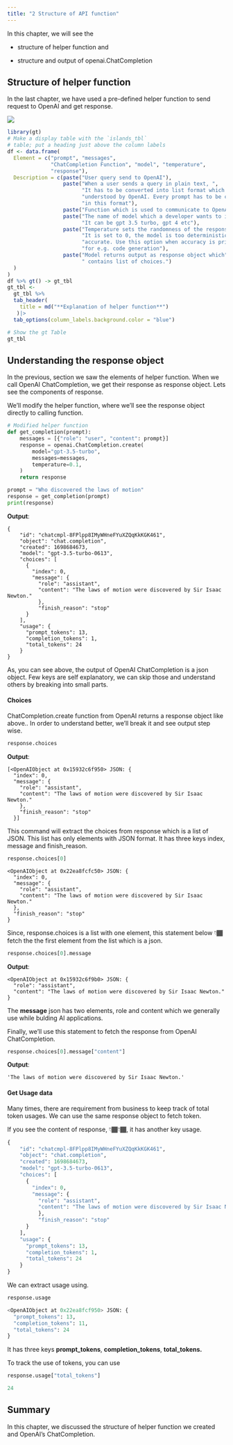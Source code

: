 ```yaml
---
title: "2 Structure of API function"
---
```


In this chapter, we will see the

-   structure of helper function and

-   structure and output of openai.ChatCompletion

## Structure of helper function

In the last chapter, we have used a pre-defined helper function to send request to OpenAI and get response.

![](1_open_ai_helper_function.drawio.png)

```r
library(gt)
# Make a display table with the `islands_tbl`
# table; put a heading just above the column labels
df <- data.frame(
  Element = c("prompt", "messages", 
              "ChatCompletion Function", "model", "temperature", 
              "response"),
  Description = c(paste("User query send to OpenAI"),
                  paste("When a user sends a query in plain text, ",
                        "It has to be converted into list format which is",
                        "understood by OpenAI. Every prompt has to be converted",
                        "in this format"),
                  paste("Function which is used to communicate to OpenAI"),
                  paste("The name of model which a developer wants to interact", 
                        "It can be gpt 3.5 turbo, gpt 4 etc"),
                  paste("Temperature sets the randomness of the response.",
                        "It is set to 0, the model is too deterministic and",
                        "accurate. Use this option when accuracy is priority",
                        "for e.g. code generation"),
                  paste("Model returns output as response object which",
                        " contains list of choices.")
  )
)
df %>% gt() -> gt_tbl
gt_tbl <-
  gt_tbl %>%
  tab_header(
    title = md("**Explanation of helper function**")
   )|> 
  tab_options(column_labels.background.color = "blue")

# Show the gt Table
gt_tbl
```

## Understanding the response object

In the previous, section we saw the elements of helper function. When we call OpenAI ChatCompletion, we get their response as response object. Lets see the components of response.

We'll modify the helper function, where we'll see the response object directly to calling function.

``` python
# Modified helper function
def get_completion(prompt):
    messages = [{"role": "user", "content": prompt}]
    response = openai.ChatCompletion.create(
        model="gpt-3.5-turbo",
        messages=messages,
        temperature=0.1, 
    )
    return response
```

``` python
prompt = "Who discovered the laws of motion"
response = get_completion(prompt)
print(response)
```

**Output**:

```         
{   
    "id": "chatcmpl-8FPlpp8IMyWHneFYuXZQqKkKGK461",   
    "object": "chat.completion",   
    "created": 1698684673,   
    "model": "gpt-3.5-turbo-0613",   
    "choices": [     
      {       
        "index": 0,       
        "message": {         
          "role": "assistant",
          "content": "The laws of motion were discovered by Sir Isaac Newton."       
          },       
          "finish_reason": "stop"     
      }   
    ],   
    "usage": {     
      "prompt_tokens": 13,     
      "completion_tokens": 1,     
      "total_tokens": 24   
    } 
} 
```

As, you can see above, the output of OpenAI ChatCompletion is a json object. Few keys are self explanatory, we can skip those and understand others by breaking into small parts.

#### Choices

ChatCompletion.create function from OpenAI returns a response object like above.. In order to understand better, we'll break it and see output step wise.

``` python
response.choices
```

**Output**:

```         
[<OpenAIObject at 0x15932c6f950> JSON: {    
  "index": 0,    
  "message": {      
    "role": "assistant",      
    "content": "The laws of motion were discovered by Sir Isaac Newton."    
    },    
    "finish_reason": "stop"  
  }]
```

This command will extract the choices from response which is a list of JSON. This list has only elements with JSON format. It has three keys index, message and finish_reason.

``` python
response.choices[0]
```

```         
<OpenAIObject at 0x22ea8fcfc50> JSON: {   
  "index": 0,   
  "message": {     
    "role": "assistant",     
    "content": "The laws of motion were discovered by Sir Isaac Newton."   
  },   
  "finish_reason": "stop" 
}
```

Since, response.choices is a list with one element, this statement below 👇🏾 fetch the the first element from the list which is a json.

``` python
response.choices[0].message
```

**Output**:

```         
<OpenAIObject at 0x15932c6f9b0> JSON: {   
  "role": "assistant",   
  "content": "The laws of motion were discovered by Sir Isaac Newton." 
}
```

The **message** json has two elements, role and content which we generally use while bulding AI applications.

Finally, we'll use this statement to fetch the response from OpenAI ChatCompletion.

``` python
response.choices[0].message["content"]
```

**Output**:

```         
'The laws of motion were discovered by Sir Isaac Newton.'
```

#### Get Usage data

Many times, there are requirement from business to keep track of total token usages. We can use the same response object to fetch token.

If you see the content of response, 👇🏾👇🏾, it has another key usage.

``` python
{   
    "id": "chatcmpl-8FPlpp8IMyWHneFYuXZQqKkKGK461",   
    "object": "chat.completion",   
    "created": 1698684673,   
    "model": "gpt-3.5-turbo-0613",   
    "choices": [     
      {       
        "index": 0,       
        "message": {         
          "role": "assistant",
          "content": "The laws of motion were discovered by Sir Isaac Newton."       
          },       
          "finish_reason": "stop"     
      }   
    ],   
    "usage": {     
      "prompt_tokens": 13,     
      "completion_tokens": 1,     
      "total_tokens": 24   
    } 
} 
```

We can extract usage using.

``` python
response.usage
```

``` python
<OpenAIObject at 0x22ea8fcf950> JSON: {
  "prompt_tokens": 13,
  "completion_tokens": 11,
  "total_tokens": 24
}
```

It has three keys **prompt_tokens**, **completion_tokens**, **total_tokens.**

To track the use of tokens, you can use

``` python
response.usage["total_tokens"]
```

``` python
24
```

## Summary

In this chapter, we discussed the structure of helper function we created and OpenAI's ChatCompletion.
